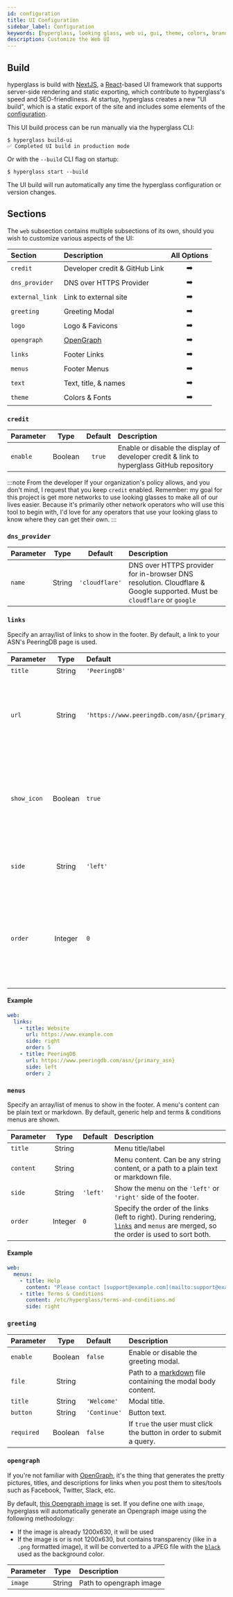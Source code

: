 ```yaml
---
id: configuration
title: UI Configuration
sidebar_label: Configuration
keywords: [hyperglass, looking glass, web ui, gui, theme, colors, branding]
description: Customize the Web UI
---
```



## Build

hyperglass is build with [NextJS](https://nextjs.org/), a [React](https://reactjs.org/)-based UI framework that supports server-side rendering and static exporting, which contribute to hyperglass's speed and SEO-friendliness. At startup, hyperglass creates a new "UI build", which is a static export of the site and includes some elements of the [configuration](parameters.mdx).

This UI build process can be run manually via the hyperglass CLI:

```shell-session
$ hyperglass build-ui
✅ Completed UI build in production mode
```

Or with the `--build` CLI flag on startup:

```shell-session
$ hyperglass start --build
```

The UI build will run automatically any time the hyperglass configuration or version changes.

## Sections

<div class="table--full-width" />

The `web` subsection contains multiple subsections of its own, should you wish to customize various aspects of the UI:

| Section         | Description                    |                 All Options                 |
| :-------------- | :----------------------------- | :-----------------------------------------: |
| `credit`        | Developer credit & GitHub Link |    <PageLink to="#credit">➡️</PageLink>     |
| `dns_provider`  | DNS over HTTPS Provider        | <PageLink to="#dns_provider">➡️</PageLink>  |
| `external_link` | Link to external site          | <PageLink to="#external_link">➡️</PageLink> |
| `greeting`      | Greeting Modal                 |   <PageLink to="#greeting">➡️</PageLink>    |
| `logo`          | Logo & Favicons                |      <PageLink to="logo">➡️</PageLink>      |
| `opengraph`     | [OpenGraph](https://ogp.me/)   |   <PageLink to="#opengraph">➡️</PageLink>   |
| `links`         | Footer Links                   |     <PageLink to="#links">➡️</PageLink>     |
| `menus`         | Footer Menus                   |     <PageLink to="#menus">➡️</PageLink>     |
| `text`          | Text, title, & names           |      <PageLink to="text">➡️</PageLink>      |
| `theme`         | Colors & Fonts                 |     <PageLink to="theme">➡️</PageLink>      |

### `credit`

| Parameter |  Type   | Default | Description                                                                              |
| :-------- | :-----: | :-----: | :--------------------------------------------------------------------------------------- |
| `enable`  | Boolean | `true`  | Enable or disable the display of developer credit & link to hyperglass GitHub repository |

:::note From the developer
If your organization's policy allows, and you don't mind, I request that you keep `credit` enabled. Remember: my goal for this project is get more networks to use looking glasses to make all of our lives easier. Because it's primarily other network operators who will use this tool to begin with, I'd love for any operators that use your looking glass to know where they can get their own.
:::

### `dns_provider`

| Parameter |  Type  |    Default     | Description                                                                                                                                                       |
| :-------- | :----: | :------------: | :---------------------------------------------------------------------------------------------------------------------------------------------------------------- |
| `name`    | String | `'cloudflare'` | DNS over HTTPS provider for in-browser DNS resolution. Cloudflare & Google supported. <MiniNote>Must be <Code>cloudflare</Code> or <Code>google</Code></MiniNote> |

### `links`

Specify an array/list of links to show in the footer. By default, a link to your ASN's PeeringDB page is used.

| Parameter   |  Type   | Default                                         | Description                                                                                                                                    |
| :---------- | :-----: | :---------------------------------------------- | :--------------------------------------------------------------------------------------------------------------------------------------------- |
| `title`     | String  | `'PeeringDB'`                                   | Link title/label                                                                                                                               |
| `url`       | String  | `'https://www.peeringdb.com/asn/{primary_asn}'` | Target URL. `{primary_asn}` will be replaced with the `primary_asn` value from [Global Settings](parameters.mdx#global-settings)               |
| `show_icon` | Boolean | `true`                                          | Show an icon on the right side of the link indicating that the link will take the user away from the hyperglass page.                          |
| `side`      | String  | `'left'`                                        | Show the link on the `'left'` or `'right'` side of the footer.                                                                                 |
| `order`     | Integer | `0`                                             | Specify the order of the links (left to right). During rendering, `links` and [`menus`](#menus) are merged, so the order is used to sort both. |

#### Example

```yaml title="hyperglass.yaml"
web:
  links:
    - title: Website
      url: https://www.example.com
      side: right
      order: 5
    - title: PeeringDB
      url: https://www.peeringdb.com/asn/{primary_asn}
      side: left
      order: 2
```

### `menus`

Specify an array/list of menus to show in the footer. A menu's content can be plain text or markdown. By default, generic help and terms & conditions menus are shown.

| Parameter |  Type   | Default  | Description                                                                                                                                    |
| :-------- | :-----: | :------- | :--------------------------------------------------------------------------------------------------------------------------------------------- |
| `title`   | String  |          | Menu title/label                                                                                                                               |
| `content` | String  |          | Menu content. Can be any string content, or a path to a plain text or markdown file.                                                           |
| `side`    | String  | `'left'` | Show the menu on the `'left'` or `'right'` side of the footer.                                                                                 |
| `order`   | Integer | `0`      | Specify the order of the links (left to right). During rendering, [`links`](#links) and `menus` are merged, so the order is used to sort both. |

#### Example

```yaml title="hyperglass.yaml"
web:
  menus:
    - title: Help
      content: "Please contact [support@example.com](mailto:support@example.com) to get support."
    - title: Terms & Conditions
      content: /etc/hyperglass/terms-and-conditions.md
      side: right
```

### `greeting`

| Parameter  |  Type   | Default      | Description                                                                                  |
| :--------- | :-----: | :----------- | :------------------------------------------------------------------------------------------- |
| `enable`   | Boolean | `false`      | Enable or disable the greeting modal.                                                        |
| `file`     | String  |              | Path to a [markdown](https://www.markdownguide.org/) file containing the modal body content. |
| `title`    | String  | `'Welcome'`  | Modal title.                                                                                 |
| `button`   | String  | `'Continue'` | Button text.                                                                                 |
| `required` | Boolean | `false`      | If `true` the user must click the button in order to submit a query.                         |

### `opengraph`

If you're not familiar with [OpenGraph](https://ogp.me/), it's the thing that generates the pretty pictures, titles, and descriptions for links when you post them to sites/tools such as Facebook, Twitter, Slack, etc.

By default, [this Opengraph image](/opengraph.jpg) is set. If you define one with `image`, hyperglass will automatically generate an Opengraph image using the following methodology:

- If the image is already 1200x630, it will be used
- If the image is or is not 1200x630, but contains transparency (like in a `.png` formatted image), it will be converted to a JPEG file with the [`black`](theme#colors) used as the background color.

| Parameter |  Type  | Description             |
| :-------- | :----: | :---------------------- |
| `image`   | String | Path to opengraph image |
